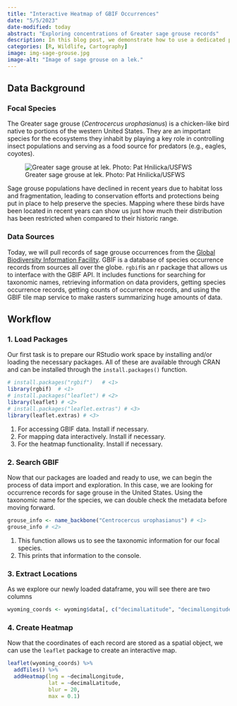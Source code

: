 ```yaml
---
title: "Interactive Heatmap of GBIF Occurrences"
date: "5/5/2023"
date-modified: today
abstract: "Exploring concentrations of Greater sage grouse records"
description: In this blog post, we demonstrate how to use a dedicated package in R to access sage grouse occurrence data from the Global Biodiversity Information Facility (GBIF) and create an interactive heatmap.
categories: [R, Wildlife, Cartography]
image: img-sage-grouse.jpg
image-alt: "Image of sage grouse on a lek."
---
```


## Data Background

### Focal Species

The Greater sage grouse (*Centrocercus urophasianus*) is a chicken-like bird native to portions of the western United States. They are an important species for the ecosystems they inhabit by playing a key role in controlling insect populations and serving as a food source for predators (e.g., eagles, coyotes).

![Greater sage grouse at lek. Photo: Pat Hnilicka/USFWS](img-sage-grouse.jpg)

Sage grouse populations have declined in recent years due to habitat loss and fragmentation, leading to conservation efforts and protections being put in place to help preserve the species. Mapping where these birds have been located in recent years can show us just how much their distribution has been restricted when compared to their historic range.


### Data Sources

Today, we will pull records of sage grouse occurrences from the [Global Biodiversity Information Facility](https://www.gbif.org/). GBIF is a database of species occurrence records from sources all over the globe. `rgbif`is an r package that allows us to interface with the GBIF API. It includes functions for searching for taxonomic names, retrieving information on data providers, getting species occurrence records, getting counts of occurrence records, and using the GBIF tile map service to make rasters summarizing huge amounts of data.


## Workflow

### 1. Load Packages

Our first task is to prepare our RStudio work space by installing and/or loading the necessary packages. All of these are available through CRAN and can be installed through the `install.packages()` function.

``` r
# install.packages("rgbif")   # <1>
library(rgbif)  # <1>
# install.packages("leaflet") # <2>
library(leaflet) # <2>
# install.packages("leaflet.extras") # <3>
library(leaflet.extras) # <3>
```
1. For accessing GBIF data. Install if necessary.
2. For mapping data interactively. Install if necessary.
3. For the heatmap functionality. Install if necessary.


### 2. Search GBIF

Now that our packages are loaded and ready to use, we can begin the process of data import and exploration. In this case, we are looking for occurrence records for sage grouse in the United States. Using the taxonomic name for the species, we can double check the metadata before moving forward.

``` r
grouse_info <- name_backbone("Centrocercus urophasianus") # <1>
grouse_info # <2>
```
1. This function allows us to see the taxonomic information for our focal species.
2. This prints that information to the console.

### 3. Extract Locations

As we explore our newly loaded dataframe, you will see there are two columns

``` r
wyoming_coords <- wyoming$data[, c("decimalLatitude", "decimalLongitude")]
```

### 4. Create Heatmap

Now that the coordinates of each record are stored as a spatial object, we can use the `leaflet` package to create an interactive map.

``` r
leaflet(wyoming_coords) %>% 
  addTiles() %>%
  addHeatmap(lng = ~decimalLongitude,
             lat = ~decimalLatitude,
             blur = 20,
             max = 0.1)
```
